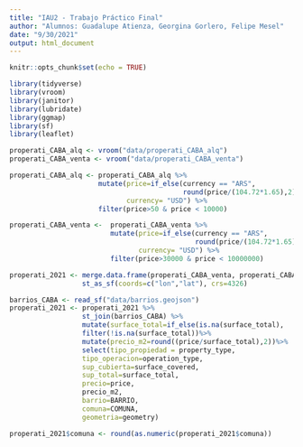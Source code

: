 ```yaml
---
title: "IAU2 - Trabajo Práctico Final"
author: "Alumnos: Guadalupe Atienza, Georgina Gorlero, Felipe Mesel"
date: "9/30/2021"
output: html_document
---
```


```r
knitr::opts_chunk$set(echo = TRUE)
```

```r
library(tidyverse)
library(vroom)
library(janitor)
library(lubridate)
library(ggmap)
library(sf)
library(leaflet)
```

```r
properati_CABA_alq <- vroom("data/properati_CABA_alq")
properati_CABA_venta <- vroom("data/properati_CABA_venta")
```

```r
properati_CABA_alq <- properati_CABA_alq %>%
                      mutate(price=if_else(currency == "ARS", 
                                           round(price/(104.72*1.65),2), price),     
                             currency= "USD") %>%
                      filter(price>50 & price < 10000)
```

```r
properati_CABA_venta <-  properati_CABA_venta %>%
                         mutate(price=if_else(currency == "ARS",
                                              round(price/(104.72*1.65),2), price), 
                                currency= "USD") %>%
                         filter(price>30000 & price < 10000000)
```

```r
properati_2021 <- merge.data.frame(properati_CABA_venta, properati_CABA_alq, all=T) %>% 
                  st_as_sf(coords=c("lon","lat"), crs=4326)

barrios_CABA <- read_sf("data/barrios.geojson")
properati_2021 <- properati_2021 %>% 
                  st_join(barrios_CABA) %>% 
                  mutate(surface_total=if_else(is.na(surface_total),    surface_covered,surface_total))%>% 
                  filter(!is.na(surface_total))%>% 
                  mutate(precio_m2=round((price/surface_total),2))%>% 
                  select(tipo_propiedad = property_type,
                  tipo_operacion=operation_type,
                  sup_cubierta=surface_covered,
                  sup_total=surface_total,
                  precio=price,
                  precio_m2,
                  barrio=BARRIO,
                  comuna=COMUNA,
                  geometria=geometry)
```

```r
properati_2021$comuna <- round(as.numeric(properati_2021$comuna))
```

